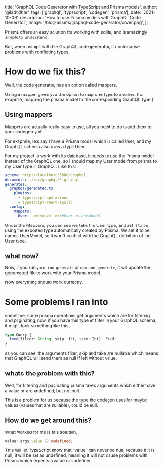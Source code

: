   title: 'GraphQL Code Generetor with TypeScript and Prisma models',
  author: 'giladtidhar',
  tags: ['graphql', 'typescript', 'codegen', 'prisma'],
  date: '2021-10-06',
  description: 'How to use Prisma models with GraphQL Code Generator',
  image: '/blog-assets/graphql-code-generator/cover.png',
};

Prisma offers an easy solution for working with sqlite, and is amazingly simple to understand.

But, when using it with the GraphQL code generator, it could cause problems with conflicting types.

# How do we fix this?

Well, the code generator, has an option called mappers.

Using a mapper gives you the option to map one type to another. (for exapmle, mapping the prisma model to the corresponding GraphQL type.)

## Using mappers

Mappers are actually really easy to use, all you need to do is add them to your codegen.yml!

For exapmle, lets say I have a Prisma model which is called User, and my GraphQL schema also uses a type User.

For my project to work with its database, it needs to use the Prisma model instead of the GraphQL one, so I should map my User model from prisma to my User type in GraphQL.
Like this:

```yaml
schema: http://localhost:3000/graphql
documents: ./src/graphql/*.graphql
generates:
  graphql/generated.ts:
    plugins:
      - typescript-operations
      - typescript-react-apollo
  config:
    mappers:
      User: .prisma/client#User as UserModel
```

Under the Mappers, you can see we take the User type, and set it to be using the exported type automatically created by Prisma.
We set it to be named UserModel, so it won't conflict with the GraphQL definition of the User type.

## what now?

Now, if you run `yarn run generate` or `npm run generate`, it will update the genereated file to work with your Prisma model.

Now everything should work currectly.

# Some problems I ran into

sometime, some prisma operations get arguments which are for filtering and paginating, now, if you have this type of filter in your GraphQL schema, it might look something like this,

```ts
type Query {
  feed(filter: String, skip: Int, take: Int): Feed!
}
```

as you can see, the arguments filter, skip and take are nullable which means that GraphQL will send them as null if left without value.

## whats the problem with this?

Well, for filtering and paginating prisma takes arguments which either have a value or are undefined, but not null.

This is a problem for us because the type the codegen uses for maybe values (values that are nullable), could be null.

## How do we get around this?

What worked for me is this solution,

```ts
value: args.value ?? undefined;
```

This will let TypeScript know that "value" can never be null, because if it is null, it will be set as undefined, meaning it will not cause problems with Prisma which expects a value or undefined.

